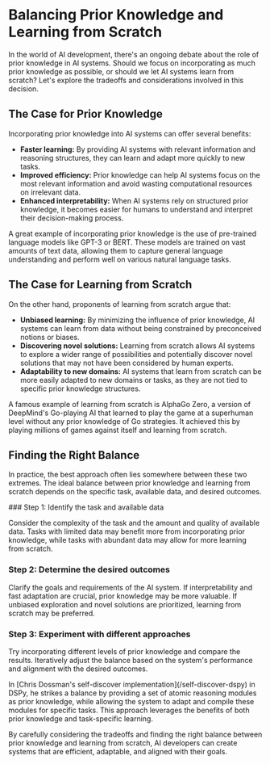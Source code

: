 
# Balancing Prior Knowledge and Learning from Scratch

In the world of AI development, there's an ongoing debate about the role of prior knowledge in AI systems. Should we focus on incorporating as much prior knowledge as possible, or should we let AI systems learn from scratch? Let's explore the tradeoffs and considerations involved in this decision.

## The Case for Prior Knowledge

Incorporating prior knowledge into AI systems can offer several benefits:

- **Faster learning:** By providing AI systems with relevant information and reasoning structures, they can learn and adapt more quickly to new tasks.
- **Improved efficiency:** Prior knowledge can help AI systems focus on the most relevant information and avoid wasting computational resources on irrelevant data.
- **Enhanced interpretability:** When AI systems rely on structured prior knowledge, it becomes easier for humans to understand and interpret their decision-making process.

<Callout type="info">
A great example of incorporating prior knowledge is the use of pre-trained language models like GPT-3 or BERT. These models are trained on vast amounts of text data, allowing them to capture general language understanding and perform well on various natural language tasks.
</Callout>

## The Case for Learning from Scratch

On the other hand, proponents of learning from scratch argue that:

- **Unbiased learning:** By minimizing the influence of prior knowledge, AI systems can learn from data without being constrained by preconceived notions or biases.
- **Discovering novel solutions:** Learning from scratch allows AI systems to explore a wider range of possibilities and potentially discover novel solutions that may not have been considered by human experts.
- **Adaptability to new domains:** AI systems that learn from scratch can be more easily adapted to new domains or tasks, as they are not tied to specific prior knowledge structures.

<Callout type="info">
A famous example of learning from scratch is AlphaGo Zero, a version of DeepMind's Go-playing AI that learned to play the game at a superhuman level without any prior knowledge of Go strategies. It achieved this by playing millions of games against itself and learning from scratch.
</Callout>

## Finding the Right Balance

In practice, the best approach often lies somewhere between these two extremes. The ideal balance between prior knowledge and learning from scratch depends on the specific task, available data, and desired outcomes.

<Steps>
### Step 1: Identify the task and available data

Consider the complexity of the task and the amount and quality of available data. Tasks with limited data may benefit more from incorporating prior knowledge, while tasks with abundant data may allow for more learning from scratch.

### Step 2: Determine the desired outcomes

Clarify the goals and requirements of the AI system. If interpretability and fast adaptation are crucial, prior knowledge may be more valuable. If unbiased exploration and novel solutions are prioritized, learning from scratch may be preferred.

### Step 3: Experiment with different approaches

Try incorporating different levels of prior knowledge and compare the results. Iteratively adjust the balance based on the system's performance and alignment with the desired outcomes.
</Steps>

<Callout type="success">
In [Chris Dossman's self-discover implementation](/self-discover-dspy) in DSPy, he strikes a balance by providing a set of atomic reasoning modules as prior knowledge, while allowing the system to adapt and compile these modules for specific tasks. This approach leverages the benefits of both prior knowledge and task-specific learning.
</Callout>

By carefully considering the tradeoffs and finding the right balance between prior knowledge and learning from scratch, AI developers can create systems that are efficient, adaptable, and aligned with their goals.
